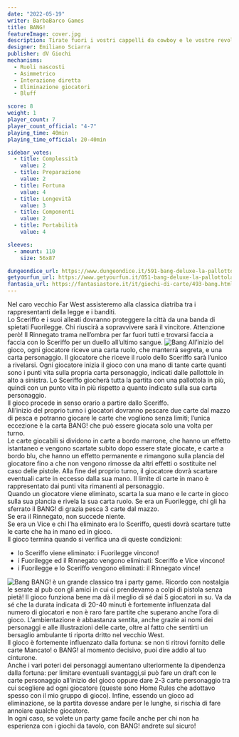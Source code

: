 ```yaml
---
date: "2022-05-19"
writer: BarbaBarco Games
title: BANG!
featureImage: cover.jpg
description: Tirate fuori i vostri cappelli da cowboy e le vostre revolver per una bella sparatoria tra amici in stile spaghetti western! Questo è BANG!
designer: Emiliano Sciarra
publisher: dV Giochi
mechanisms:
  - Ruoli nascosti
  - Asimmetrico
  - Interazione diretta
  - Eliminazione giocatori
  - Bluff

score: 8
weight: 1
player_count: 7
player_count_official: "4-7"
playing_time: 40min
playing_time_official: 20-40min

sidebar_votes:
  - title: Complessità
    value: 2
  - title: Preparazione
    value: 2
  - title: Fortuna
    value: 4
  - title: Longevità
    value: 3
  - title: Componenti
    value: 2
  - title: Portabilità
    value: 4

sleeves:
  - amount: 110
    size: 56x87

dungeondice_url: https://www.dungeondice.it/591-bang-deluxe-la-pallottola.html
getyourfun_url: https://www.getyourfun.it/051-bang-deluxe-la-pallottola-party-game.html
fantasia_url: https://fantasiastore.it/it/giochi-di-carte/493-bang.html
---
```


<Setting>
  Nel caro vecchio Far West assisteremo alla classica diatriba tra i
  rappresentanti della legge e i banditi.
  <br />
  Lo Sceriffo e i suoi alleati dovranno proteggere la città da una banda di
  spietati Fuorilegge. Chi riuscirà a sopravvivere sarà il vincitore. Attenzione
  però! Il Rinnegato trama nell’ombra per far fuori tutti e trovarsi faccia a
  faccia con lo Sceriffo per un duello all’ultimo sangue.
</Setting>

<img src="./game1.jpg" alt="Bang" />

<Rules>
  All’inizio del gioco, ogni giocatore riceve una carta ruolo, che manterrà
  segreta, e una carta personaggio. Il giocatore che riceve il ruolo dello
  Sceriffo sarà l’unico a rivelarsi. Ogni giocatore inizia il gioco con una mano
  di tante carte quanti sono i punti vita sulla propria carta personaggio,
  indicati dalle pallottole in alto a sinistra. Lo Sceriffo giocherà tutta la
  partita con una pallottola in più, quindi con un punto vita in più rispetto a
  quanto indicato sulla sua carta personaggio.
  <br />
  Il gioco procede in senso orario a partire dallo Sceriffo.
  <br />
  All’inizio del proprio turno i giocatori dovranno pescare due carte dal mazzo
  di pesca e potranno giocare le carte che vogliono senza limiti; l’unica
  eccezione è la carta BANG! che può essere giocata solo una volta per turno.
  <br />
  Le carte giocabili si dividono in carte a bordo marrone, che hanno un effetto
  istantaneo e vengono scartate subito dopo essere state giocate, e carte a
  bordo blu, che hanno un effetto permanente e rimangono sulla plancia del
  giocatore fino a che non vengono rimosse da altri effetti o sostituite nel
  caso delle pistole. Alla fine del proprio turno, il giocatore dovrà scartare
  eventuali carte in eccesso dalla sua mano. Il limite di carte in mano è
  rappresentato dai punti vita rimanenti al personaggio.
  <br />
  Quando un giocatore viene eliminato, scarta la sua mano e le carte in gioco
  sulla sua plancia e rivela la sua carta ruolo. Se era un Fuorilegge, chi gli
  ha sferrato il BANG! di grazia pesca 3 carte dal mazzo.
  <br />
  Se era il Rinnegato, non succede niente.
  <br />
  Se era un Vice e chi l’ha eliminato era lo Sceriffo, questi dovrà scartare
  tutte le carte che ha in mano ed in gioco.
  <br />
  Il gioco termina quando si verifica una di queste condizioni:
  <ul>
    <li>lo Sceriffo viene eliminato: i Fuorilegge vincono!</li>
    <li>
      i Fuorilegge ed il Rinnegato vengono eliminati: Sceriffo e Vice vincono!
    </li>
    <li>i Fuorilegge e lo Sceriffo vengono eliminati: il Rinnegato vince!</li>
  </ul>
</Rules>

<img src="./game2.jpg" alt="Bang" />

<Feedback>
  BANG! è un grande classico tra i party game. Ricordo con nostalgia le serate
  al pub con gli amici in cui ci prendevamo a colpi di pistola senza pietà! Il
  gioco funziona bene ma dà il meglio di sé dai 5 giocatori in su. Va da sé che
  la durata indicata di 20-40 minuti è fortemente influenzata dal numero di
  giocatori e non è raro fare partite che superano anche l’ora di gioco.
  L’ambientazione è abbastanza sentita, anche grazie ai nomi dei personaggi e
  alle illustrazioni delle carte, oltre al fatto che sentirti un bersaglio
  ambulante ti riporta dritto nel vecchio West. <br />
  Il gioco è fortemente influenzato dalla fortuna: se non ti ritrovi fornito delle
  carte Mancato! o BANG! al momento decisivo, puoi dire addio al tuo cinturone.
  <br />
  Anche i vari poteri dei personaggi aumentano ulteriormente la dipendenza dalla
  fortuna: per limitare eventuali svantaggi,si può fare un draft con le carte personaggio
  all’inizio del gioco oppure dare 2-3 carte personaggio tra cui scegliere ad ogni
  giocatore (queste sono Home Rules che adottavo spesso con il mio gruppo di gioco).
  Infine, essendo un gioco ad eliminazione, se la partita dovesse andare per le lunghe,
  si rischia di fare annoiare qualche giocatore. <br />
  In ogni caso, se volete un party game facile anche per chi non ha esperienza
  con i giochi da tavolo, con BANG! andrete sul sicuro!
</Feedback>

<Instagram id="CdvHm2GjimE" />
